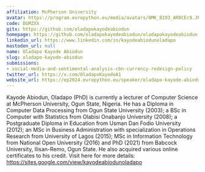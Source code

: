 ```yaml
---
affiliation: McPherson University
avatar: https://program.europython.eu/media/avatars/0MK_8193_AR0CEc9.JPG
code: DGMZXX
gitx: https://github.com/oladapokayodeabiodun
homepage: https://github.com/oladapokayodeabiodun/oladapokayodeabiodun.github.io
linkedin_url: https://www.linkedin.com/in/kayodeabiodunoladapo
mastodon_url: null
name: Oladapo Kayode Abiodun
slug: oladapo-kayode-abiodun
submissions:
- social-media-and-sentimental-analysis-cbn-currency-redesign-policy
twitter_url: https://x.com/OladapoKayodeA1
website_url: https://ep2024.europython.eu/speaker/oladapo-kayode-abiodun
---
```


Kayode Abiodun, Oladapo (PhD) is currently a lecturer of Computer Science at McPherson University, Ogun State, Nigeria. He has a Diploma in Computer Data Processing from Ogun State University (2003); a BSc in Computer with Statistics from Olabisi Onabanjo University (2008); a Postgraduate Diploma in Education from Usman Dan Fodio University (2012); an MSc in Business Administration with specialization in Operations Research from University of Lagos (2015); MSc in Information Technology from National Open University (2016) and PhD (2021) from Babcock University, Ilisan-Remo, Ogun State. He also acquired various online certificates to his credit.
Visit here for more details: https://sites.google.com/view/kayodeabiodunoladapo

